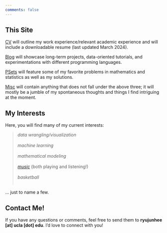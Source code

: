 ```yaml
---
comments: false
---
```


## This Site

[CV](cv.html) will outline my work experience/relevant academic experience and will include a downloadable resume (last updated March 2024).

[Blog](blog.html) will showcase long-term projects, data-oriented tutorials, and experimentations with different programming languages.

[PSets](psets.html) will feature some of my favorite problems in mathematics and statistics as well as my solutions.

[Misc](misc.html) will contain anything that does not fall under the above three; it will mostly be a jumble of my spontaneous thoughts and things I find intriguing at the moment.

## My Interests

Here, you will find many of my current interests: 

>
*data wrangling/visualization* <br><br>
*machine learning* <br><br>
*mathematical modeling* <br><br>
[*music*](https://www.last.fm/user/icebearr) (both playing and listening!) <br><br>
*basketball* <br><br>

... just to name a few. <br>


## Contact Me!

If you have any questions or comments, feel free to send them to **ryujunhee [at] ucla [dot] edu**. I'd love to connect with you!